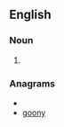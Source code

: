 ==English==

===Noun===
{{en-noun|noog|ies}}

# {{alternative spelling of|[[noogie]]}}

===Anagrams===
* {{alphagram|gnooy}}
* [[goony#English|goony]]